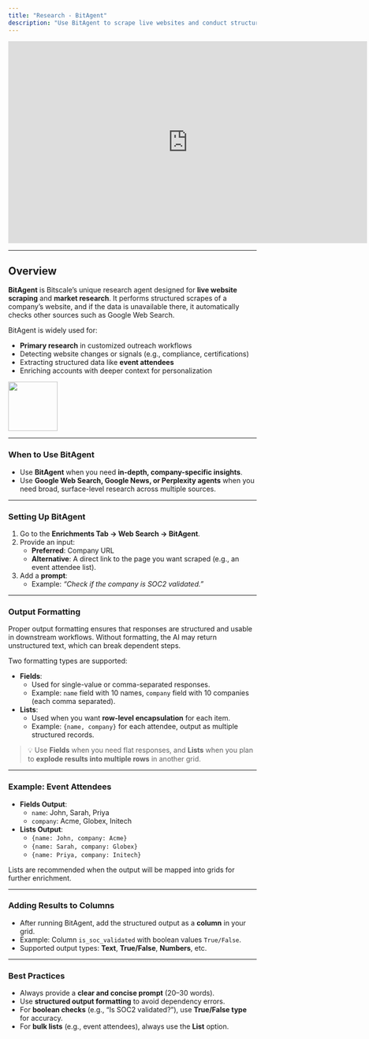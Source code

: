 ```yaml
---
title: "Research - BitAgent"
description: "Use BitAgent to scrape live websites and conduct structured market research. Configure prompts, apply output formatting (fields or lists), and enrich workflows with reliable, contextual company insights."
---
```


<iframe width="728" height="410" src="https://www.youtube.com/embed/TZm_feZvi0o?si=ve4qJTvWmQ9ey_Bd" title="YouTube video player" frameborder="0" allow="accelerometer; autoplay; clipboard-write; encrypted-media; gyroscope; picture-in-picture; web-share" referrerpolicy="strict-origin-when-cross-origin" allowfullscreen></iframe>

---

## Overview

**BitAgent** is Bitscale’s unique research agent designed for **live website scraping** and **market research**. It performs structured scrapes of a company’s website, and if the data is unavailable there, it automatically checks other sources such as Google Web Search.

BitAgent is widely used for:

- **Primary research** in customized outreach workflows
- Detecting website changes or signals (e.g., compliance, certifications)
- Extracting structured data like **event attendees**
- Enriching accounts with deeper context for personalization

<img
  height="100"
  src="https://res.cloudinary.com/dbfzpmxn2/image/upload/v1735312533/Screenshot_2024-12-27_at_8.39.33_PM_rd9ct0.png"
/>

---

### **When to Use BitAgent**

- Use **BitAgent** when you need **in-depth, company-specific insights**.
- Use **Google Web Search, Google News, or Perplexity agents** when you need broad, surface-level research across multiple sources.

---

### **Setting Up BitAgent**

1. Go to the **Enrichments Tab → Web Search → BitAgent**.
2. Provide an input:
   - **Preferred**: Company URL
   - **Alternative**: A direct link to the page you want scraped (e.g., an event attendee list).
3. Add a **prompt**:
   - Example: _“Check if the company is SOC2 validated.”_

---

### **Output Formatting**

Proper output formatting ensures that responses are structured and usable in downstream workflows. Without formatting, the AI may return unstructured text, which can break dependent steps.

Two formatting types are supported:

- **Fields**:
  - Used for single-value or comma-separated responses.
  - Example: `name` field with 10 names, `company` field with 10 companies (each comma separated).
- **Lists**:
  - Used when you want **row-level encapsulation** for each item.
  - Example: `{name, company}` for each attendee, output as multiple structured records.

> 💡 Use **Fields** when you need flat responses, and **Lists** when you plan to **explode results into multiple rows** in another grid.

---

### **Example: Event Attendees**

- **Fields Output**:
  - `name`: John, Sarah, Priya
  - `company`: Acme, Globex, Initech
- **Lists Output**:
  - `{name: John, company: Acme}`
  - `{name: Sarah, company: Globex}`
  - `{name: Priya, company: Initech}`

Lists are recommended when the output will be mapped into grids for further enrichment.

---

### **Adding Results to Columns**

- After running BitAgent, add the structured output as a **column** in your grid.
- Example: Column `is_soc_validated` with boolean values `True/False`.
- Supported output types: **Text**, **True/False**, **Numbers**, etc.

---

### **Best Practices**

- Always provide a **clear and concise prompt** (20–30 words).
- Use **structured output formatting** to avoid dependency errors.
- For **boolean checks** (e.g., “Is SOC2 validated?”), use **True/False type** for accuracy.
- For **bulk lists** (e.g., event attendees), always use the **List** option.